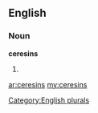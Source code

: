 ==English==

===Noun===
'''ceresins'''

# {{plural of|[[ceresin]]}}

[[Category:English plurals]]

[[ar:ceresins]]
[[my:ceresins]]